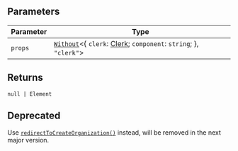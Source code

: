 ## Parameters

| Parameter | Type                                                                                                                              |
| --------- | --------------------------------------------------------------------------------------------------------------------------------- |
| `props`   | [`Without`](../types/without.mdx)\<\{ `clerk`: [Clerk](/docs/references/javascript/clerk); `component`: `string`; \}, `"clerk"`\> |

## Returns

<code>null \| Element</code>

## Deprecated

Use [`redirectToCreateOrganization()`](/docs/references/javascript/clerk/redirect-methods#redirect-to-create-organization) instead, will be removed in the next major version.
